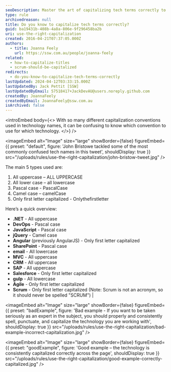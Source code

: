 ```yaml
---
seoDescription: Master the art of capitalizing tech terms correctly to boost your credibility and professionalism in the industry.
type: rule
archivedreason: null
title: Do you know to capitalize tech terms correctly?
guid: ba19431b-408b-4a8a-806e-9f296458ba2b
uri: use-the-right-capitalization
created: 2016-04-21T07:37:05.000Z
authors:
  - title: Joanna Feely
    url: https://ssw.com.au/people/joanna-feely
related:
  - how-to-capitalize-titles
  - scrum-should-be-capitalized
redirects:
  - do-you-know-to-capitalize-tech-terms-correctly
lastUpdated: 2024-04-12T03:33:15.000Z
lastUpdatedBy: Jack Pettit [SSW]
lastUpdatedByEmail: 57518417+JackDevAU@users.noreply.github.com
createdBy: JoannaFeely
createdByEmail: JoannaFeely@ssw.com.au
isArchived: false
---
```


<introEmbed
  body={<>
With so many different capitalization conventions used in technology names, it can be confusing to know which convention to use for which technology.
  </>}
/>

<imageEmbed
  alt="Image"
  size="large"
  showBorder={false}
  figureEmbed={{
    preset: "default",
    figure: 'John Bristowe tackled some of the most commonly confused tech names in this tweet',
    shouldDisplay: true
  }}
  src="/uploads/rules/use-the-right-capitalization/john-bristow-tweet.jpg"
/>

The main 5 types used are:

1. All uppercase – ALL UPPERCASE
2. All lower case – all lowercase
3. Pascal case - PascalCase
4. Camel case – camelCase
5. Only first letter capitalized - Onlythefirstletter

Here’s a quick overview:

- **.NET** - All uppercase
- **DevOps** - Pascal case
- **JavaScript** - Pascal case
- **jQuery** - Camel case
- **Angular** (previously AngularJS) - Only first letter capitalized
- **SharePoint** - Pascal case
- **email** - All lowercase
- **MVC** - All uppercase
- **CRM** - All uppercase
- **SAP** - All uppercase
- **Salesforce** - Only first letter capitalized
- **gulp** - All lowercase
- **Agile** - Only first letter capitalized
- **Scrum** - Only first letter capitalized
  (Note: Scrum is not an acronym, so it should never be spelled "SCRUM") |

<imageEmbed
  alt="Image"
  size="large"
  showBorder={false}
  figureEmbed={{
    preset: "badExample",
    figure: 'Bad example - If you want to be taken seriously as an expert in the subject, you should properly and consistently spell, punctuate, and capitalize the technology you are working with',
    shouldDisplay: true
  }}
  src="/uploads/rules/use-the-right-capitalization/bad-example-incorrect-capitalization.jpg"
/>

<imageEmbed
  alt="Image"
  size="large"
  showBorder={false}
  figureEmbed={{
    preset: "goodExample",
    figure: 'Good example – the technology is consistently capitalized correctly across the page',
    shouldDisplay: true
  }}
  src="/uploads/rules/use-the-right-capitalization/good-example-correctly-capitalized.jpg"
/>
